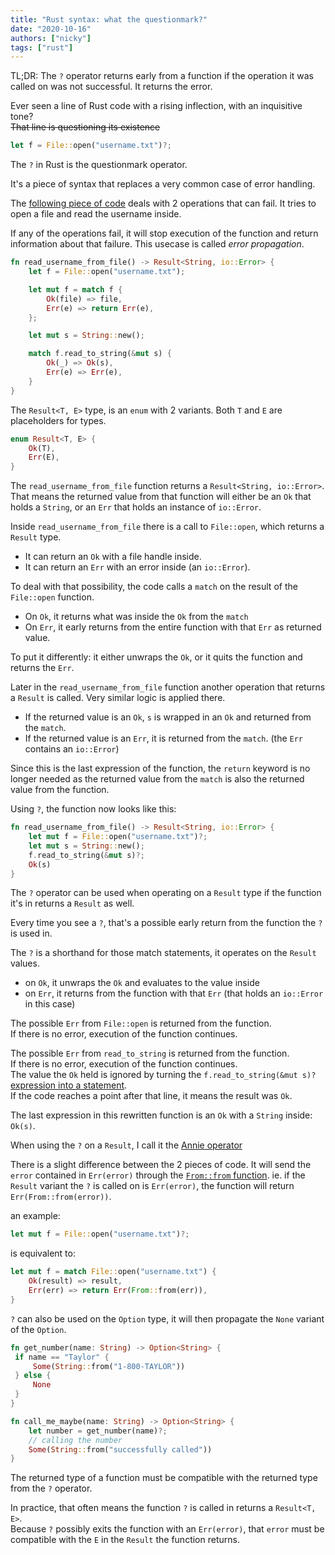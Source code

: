 ```yaml
---
title: "Rust syntax: what the questionmark?"
date: "2020-10-16"
authors: ["nicky"]
tags: ["rust"]
---
```


<Aside>

TL;DR:
The `?` operator returns early from a function if the operation it was called on was not successful.
It returns the error.

</Aside>

Ever seen a line of Rust code with a rising inflection, with an inquisitive tone?  
~~That line is questioning its existence~~

```rust
let f = File::open("username.txt")?;
```

The `?` in Rust is the questionmark operator.

It's a piece of syntax that replaces a very common case of error handling.

The [following piece of code](https://doc.rust-lang.org/edition-guide/rust-2018/error-handling-and-panics/the-question-mark-operator-for-easier-error-handling.html) deals with 2 operations that can fail.
It tries to open a file and read the username inside.

If any of the operations fail, it will stop execution of the function and return information about that failure.
This usecase is called _error propagation_.

```rust
fn read_username_from_file() -> Result<String, io::Error> {
    let f = File::open("username.txt");

    let mut f = match f {
        Ok(file) => file,
        Err(e) => return Err(e),
    };

    let mut s = String::new();

    match f.read_to_string(&mut s) {
        Ok(_) => Ok(s),
        Err(e) => Err(e),
    }
}
```

<Aside variant="info">

The `Result<T, E>` type, is an `enum` with 2 variants.
Both `T` and `E` are placeholders for types.

```rust
enum Result<T, E> {
    Ok(T),
    Err(E),
}
```

</Aside>

The `read_username_from_file` function returns a `Result<String, io::Error>`.
That means the returned value from that function will either be an `Ok` that holds a `String`,
or an `Err` that holds an instance of `io::Error`.

Inside `read_username_from_file` there is a call to `File::open`, which returns a `Result` type.

- It can return an `Ok` with a file handle inside.
- It can return an `Err` with an error inside (an `io::Error`).

To deal with that possibility, the code calls a `match` on the result of the `File::open` function.

- On `Ok`, it returns what was inside the `Ok` from the `match`
- On `Err`, it early returns from the entire function with that `Err` as returned value.

To put it differently: it either unwraps the `Ok`, or it quits the function and returns the `Err`.

Later in the `read_username_from_file` function another operation that returns a `Result` is called.
Very similar logic is applied there.

- If the returned value is an `Ok`, `s` is wrapped in an `Ok` and returned from the `match`.
- If the returned value is an `Err`, it is returned from the `match`. (the `Err` contains an `io::Error`)

Since this is the last expression of the function,
the `return` keyword is no longer needed as the returned value from the `match` is also the returned value from the function.

Using `?`, the function now looks like this:

```rust
fn read_username_from_file() -> Result<String, io::Error> {
    let mut f = File::open("username.txt")?;
    let mut s = String::new();
    f.read_to_string(&mut s)?;
    Ok(s)
}
```

The `?` operator can be used when operating on a `Result` type if the function it's in returns a `Result` as well.

Every time you see a `?`, that's a possible early return from the function the `?` is used in.

The `?` is a shorthand for those match statements, it operates on the `Result` values.

- on `Ok`, it unwraps the `Ok` and evaluates to the value inside
- on `Err`, it returns from the function with that `Err` (that holds an `io::Error` in this case)

The possible `Err` from `File::open` is returned from the function.  
If there is no error, execution of the function continues.

The possible `Err` from `read_to_string` is returned from the function.  
If there is no error, execution of the function continues.  
The value the `Ok` held is ignored by turning the `f.read_to_string(&mut s)?` [expression into a statement](/garden/rust-expression-statement).  
If the code reaches a point after that line, it means the result was `Ok`.

The last expression in this rewritten function is an `Ok` with a `String` inside: `Ok(s)`.

When using the `?` on a `Result`, I call it the [Annie operator](https://youtu.be/h_D3VFfhvs4?t=103)

<Aside variant="info">

There is a slight difference between the 2 pieces of code.
It will send the `error` contained in `Err(error)` through the [`From::from` function](https://doc.rust-lang.org/std/convert/trait.From.html#tymethod.from).
ie. if the `Result` variant the `?` is called on is `Err(error)`, the function will return `Err(From::from(error))`.

an example:

```rust
let mut f = File::open("username.txt")?;
```

is equivalent to:

```rust
let mut f = match File::open("username.txt") {
    Ok(result) => result,
    Err(err) => return Err(From::from(err)),
}
```

</Aside>

<Aside variant="info">

`?` can also be used on the `Option` type, it will then propagate the `None` variant of the `Option`.

```rust
fn get_number(name: String) -> Option<String> {
 if name == "Taylor" {
     Some(String::from("1-800-TAYLOR"))
 } else {
     None
 }
}

fn call_me_maybe(name: String) -> Option<String> {
    let number = get_number(name)?;
    // calling the number
    Some(String::from("successfully called"))
}
```

</Aside>

<Aside variant="danger">

The returned type of a function must be compatible with the returned type from the `?` operator.

In practice, that often means the function `?` is called in returns a `Result<T, E>`.  
Because `?` possibly exits the function with an `Err(error)`, that `error` must be compatible with the `E` in the `Result` the function returns.

</Aside>
